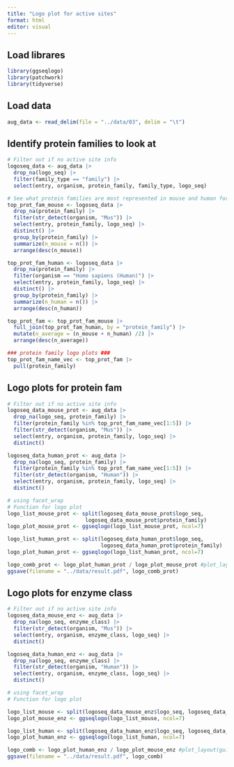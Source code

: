 ```yaml
---
title: "Logo plot for active sites"
format: html
editor: visual
---
```


## Load librares

```r
library(ggseqlogo)
library(patchwork)
library(tidyverse)
```

## Load data

```r
aug_data <- read_delim(file = "../data/03", delim = "\t")
```

## Identify protein families to look at

```r
# Filter out if no active site info
logoseq_data <- aug_data |> 
  drop_na(logo_seq) |> 
  filter(family_type == "family") |> 
  select(entry, organism, protein_family, family_type, logo_seq)

# See what protein families are most represented in mouse and human for active site data
top_prot_fam_mouse <- logoseq_data |>
  drop_na(protein_family) |> 
  filter(str_detect(organism, "Mus")) |> 
  select(entry, protein_family, logo_seq) |> 
  distinct() |> 
  group_by(protein_family) |> 
  summarize(n_mouse = n()) |>
  arrange(desc(n_mouse))

top_prot_fam_human <- logoseq_data |>
  drop_na(protein_family) |> 
  filter(organism == "Homo sapiens (Human)") |>
  select(entry, protein_family, logo_seq) |> 
  distinct() |> 
  group_by(protein_family) |> 
  summarize(n_human = n()) |>
  arrange(desc(n_human))

top_prot_fam <- top_prot_fam_mouse |> 
  full_join(top_prot_fam_human, by = "protein_family") |> 
  mutate(n_average = (n_mouse + n_human) /2) |>
  arrange(desc(n_average))

### protein family logo plots ###
top_prot_fam_name_vec <- top_prot_fam |> 
  pull(protein_family)
```

## Logo plots for protein fam

```r

# Filter out if no active site info
logoseq_data_mouse_prot <- aug_data |> 
  drop_na(logo_seq, protein_family) |>
  filter(protein_family %in% top_prot_fam_name_vec[1:5]) |> 
  filter(str_detect(organism, "Mus")) |> 
  select(entry, organism, protein_family, logo_seq) |> 
  distinct()

logoseq_data_human_prot <- aug_data |> 
  drop_na(logo_seq, protein_family) |>
  filter(protein_family %in% top_prot_fam_name_vec[1:5]) |> 
  filter(str_detect(organism, "Human")) |> 
  select(entry, organism, protein_family, logo_seq) |> 
  distinct()

# using facet_wrap
# Function for logo plot
logo_list_mouse_prot <- split(logoseq_data_mouse_prot$logo_seq,
                         logoseq_data_mouse_prot$protein_family)
logo_plot_mouse_prot <- ggseqlogo(logo_list_mouse_prot, ncol=7)

logo_list_human_prot <- split(logoseq_data_human_prot$logo_seq,
                              logoseq_data_human_prot$protein_family)
logo_plot_human_prot <- ggseqlogo(logo_list_human_prot, ncol=7)

logo_comb_prot <- logo_plot_human_prot / logo_plot_mouse_prot #plot_layout(guides = "collect")
ggsave(filename = "../data/result.pdf", logo_comb_prot)
```

## Logo plots for enzyme class

```r

# Filter out if no active site info
logoseq_data_mouse_enz <- aug_data |> 
  drop_na(logo_seq, enzyme_class) |>
  filter(str_detect(organism, "Mus")) |> 
  select(entry, organism, enzyme_class, logo_seq) |> 
  distinct()

logoseq_data_human_enz <- aug_data |> 
  drop_na(logo_seq, enzyme_class) |>
  filter(str_detect(organism, "Human")) |> 
  select(entry, organism, enzyme_class, logo_seq) |> 
  distinct()

# using facet_wrap
# Function for logo plot

logo_list_mouse <- split(logoseq_data_mouse_enz$logo_seq, logoseq_data_mouse_enz$enzyme_class)
logo_plot_mouse_enz <- ggseqlogo(logo_list_mouse, ncol=7)

logo_list_human <- split(logoseq_data_human_enz$logo_seq, logoseq_data_human_enz$enzyme_class)
logo_plot_human_enz <- ggseqlogo(logo_list_human, ncol=7)

logo_comb <- logo_plot_human_enz / logo_plot_mouse_enz #plot_layout(guides = "collect")
ggsave(filename = "../data/result.pdf", logo_comb)
```
